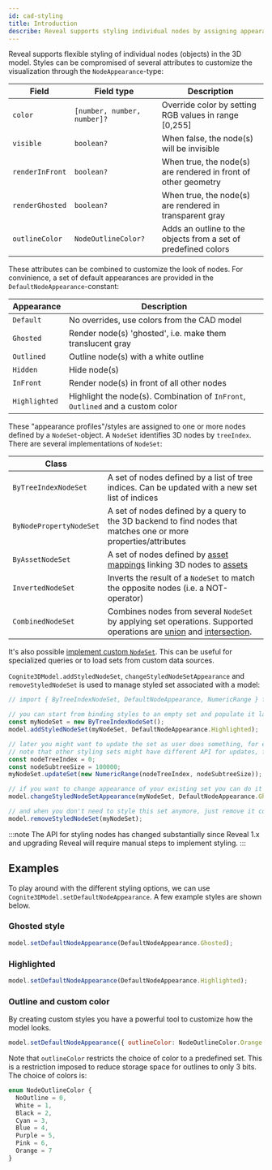 ```yaml
---
id: cad-styling
title: Introduction
describe: Reveal supports styling individual nodes by assigning appearance profiles.
---
```



Reveal supports flexible styling of individual nodes (objects) in the 3D model. Styles can
be compromised of several attributes to customize the visualization through the `NodeAppearance`-type:

| Field           | Field type                  | Description                                           |
| --------------- | --------------------------- | ----------------------------------------------------- |
| `color`         | `[number, number, number]?` | Override color by setting RGB values in range [0,255] |
| `visible`       | `boolean?`                  | When false, the node(s) will be invisible             |
| `renderInFront` | `boolean?`                  | When true, the node(s) are rendered in front of other geometry |
| `renderGhosted` | `boolean?`                  | When true, the node(s) are rendered in transparent gray |
| `outlineColor`  | `NodeOutlineColor?`         | Adds an outline to the objects from a set of predefined colors |

These attributes can be combined to customize the look of nodes. For convinience, a set of default appearances are
provided in the `DefaultNodeAppearance`-constant:

| Appearance           | Description                                                                      |
| ------------------- | -------------------------------------------------------------------------------- |
| `Default`           | No overrides, use colors from the CAD model                                      |
| `Ghosted`           | Render node(s) 'ghosted', i.e. make them translucent gray                        |
| `Outlined`          | Outline node(s) with a white outline                                             |
| `Hidden`            | Hide node(s)                                                                     |
| `InFront`           | Render node(s) in front of all other nodes                                       |
| `Highlighted`       | Highlight the node(s). Combination of `InFront`, `Outlined` and a custom color   |

These "appearance profiles"/styles are assigned to one or more nodes defined by a `NodeSet`-object. A `NodeSet`
identifies 3D nodes by `treeIndex`. There are several implementations of `NodeSet`:

| Class                    |                                                                                  |
| ------------------------ | -------------------------------------------------------------------------------- |
| `ByTreeIndexNodeSet`     | A set of nodes defined by a list of tree indices. Can be updated with a new set list of indices |
| `ByNodePropertyNodeSet`  | A set of nodes defined by a query to the 3D backend to find nodes that matches one or more properties/attributes |
| `ByAssetNodeSet`         | A set of nodes defined by [asset mappings](https://docs.cognite.com/api/v1/#tag/3D-Asset-Mapping) linking 3D nodes to [assets](https://docs.cognite.com/dev/concepts/resource_types/assets.html) |
| `InvertedNodeSet`        | Inverts the result of a `NodeSet` to match the opposite nodes (i.e. a NOT-operator) |
| `CombinedNodeSet`        | Combines nodes from several `NodeSet` by applying set operations. Supported operations are [union](https://en.wikipedia.org/wiki/Union_(set_theory)") and [intersection](https://en.wikipedia.org/wiki/Intersection_(set_theory)). |

It's also possible [implement custom `NodeSet`](cad-styling-custom). This can be useful for specialized queries or to load
sets from custom data sources.

`Cognite3DModel.addStyledNodeSet`, `changeStyledNodeSetAppearance` and `removeStyledNodeSet` is used to manage styled set associated with a model:

```js
// import { ByTreeIndexNodeSet, DefaultNodeAppearance, NumericRange } from '@cognite/reveal'

// you can start from binding styles to an empty set and populate it later
const myNodeSet = new ByTreeIndexNodeSet();
model.addStyledNodeSet(myNodeSet, DefaultNodeAppearance.Highlighted);

// later you might want to update the set as user does something, for example, selects an asset
// note that other styling sets might have different API for updates, for example `executeFilter`
const nodeTreeIndex = 0;
const nodeSubtreeSize = 100000;
myNodeSet.updateSet(new NumericRange(nodeTreeIndex, nodeSubtreeSize));

// if you want to change appearance of your existing set you can do it like this
model.changeStyledNodeSetAppearance(myNodeSet, DefaultNodeAppearance.Ghosted);

// and when you don't need to style this set anymore, just remove it completely
model.removeStyledNodeSet(myNodeSet);
```

:::note
The API for styling nodes has changed substantially since Reveal 1.x and upgrading Reveal
will require manual steps to implement styling.
:::

## Examples

<DemoWrapper name="Cognite3DViewerDemo" />

To play around with the different styling options, we can use `Cognite3DModel.setDefaultNodeAppearance`.
A few example styles are shown below.

### Ghosted style

```js runnable
model.setDefaultNodeAppearance(DefaultNodeAppearance.Ghosted);
```

### Highlighted

```js runnable
model.setDefaultNodeAppearance(DefaultNodeAppearance.Highlighted);
```
### Outline and custom color

By creating custom styles you have a powerful tool to customize how the model looks.

```js runnable
model.setDefaultNodeAppearance({ outlineColor: NodeOutlineColor.Orange });
```

Note that `outlineColor` restricts the choice of color to a predefined set. This is
a restriction imposed to reduce storage space for outlines to only 3 bits. The choice
of colors is:

```ts
enum NodeOutlineColor {
  NoOutline = 0,
  White = 1,
  Black = 2,
  Cyan = 3,
  Blue = 4,
  Purple = 5,
  Pink = 6,
  Orange = 7
}
```
